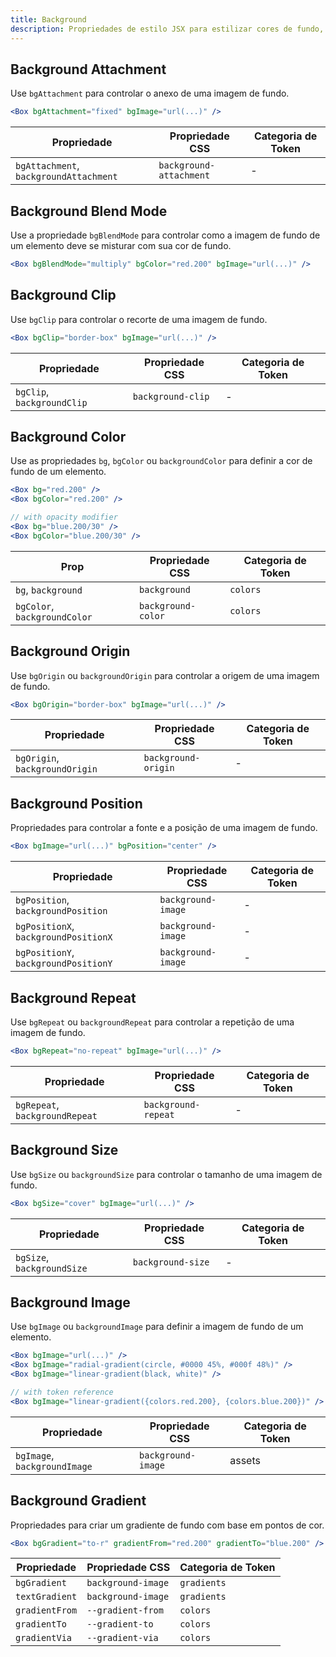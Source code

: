```yaml
---
title: Background
description: Propriedades de estilo JSX para estilizar cores de fundo, gradientes e imagens.
---
```


## Background Attachment

Use `bgAttachment` para controlar o anexo de uma imagem de fundo.

```jsx
<Box bgAttachment="fixed" bgImage="url(...)" />
```

| Propriedade                            | Propriedade CSS         | Categoria de Token |
| -------------------------------------- | ----------------------- | ------------------ |
| `bgAttachment`, `backgroundAttachment` | `background-attachment` | -                  |

## Background Blend Mode

Use a propriedade `bgBlendMode` para controlar como a imagem de fundo de um elemento deve se misturar com sua cor de fundo.

```jsx
<Box bgBlendMode="multiply" bgColor="red.200" bgImage="url(...)" />
```

## Background Clip

Use `bgClip` para controlar o recorte de uma imagem de fundo.

```jsx
<Box bgClip="border-box" bgImage="url(...)" />
```

| Propriedade                | Propriedade CSS   | Categoria de Token |
| -------------------------- | ----------------- | ------------------ |
| `bgClip`, `backgroundClip` | `background-clip` | -                  |

## Background Color

Use as propriedades `bg`, `bgColor` ou `backgroundColor` para definir a cor de fundo de um elemento.

```jsx
<Box bg="red.200" />
<Box bgColor="red.200" />

// with opacity modifier
<Box bg="blue.200/30" />
<Box bgColor="blue.200/30" />
```

| Prop                         | Propriedade CSS    | Categoria de Token |
| ---------------------------- | ------------------ | ------------------ |
| `bg`, `background`           | `background`       | `colors`           |
| `bgColor`, `backgroundColor` | `background-color` | `colors`           |

## Background Origin

Use `bgOrigin` ou `backgroundOrigin` para controlar a origem de uma imagem de fundo.

```jsx
<Box bgOrigin="border-box" bgImage="url(...)" />
```

| Propriedade                    | Propriedade CSS     | Categoria de Token |
| ------------------------------ | ------------------- | ------------------ |
| `bgOrigin`, `backgroundOrigin` | `background-origin` | -                  |

## Background Position

Propriedades para controlar a fonte e a posição de uma imagem de fundo.

```jsx
<Box bgImage="url(...)" bgPosition="center" />
```

| Propriedade                          | Propriedade CSS    | Categoria de Token |
| ------------------------------------ | ------------------ | ------------------ |
| `bgPosition`, `backgroundPosition`   | `background-image` | -                  |
| `bgPositionX`, `backgroundPositionX` | `background-image` | -                  |
| `bgPositionY`, `backgroundPositionY` | `background-image` | -                  |

## Background Repeat

Use `bgRepeat` ou `backgroundRepeat` para controlar a repetição de uma imagem de fundo.

```jsx
<Box bgRepeat="no-repeat" bgImage="url(...)" />
```

| Propriedade                    | Propriedade CSS     | Categoria de Token |
| ------------------------------ | ------------------- | ------------------ |
| `bgRepeat`, `backgroundRepeat` | `background-repeat` | -                  |

## Background Size

Use `bgSize` ou `backgroundSize` para controlar o tamanho de uma imagem de fundo.

```jsx
<Box bgSize="cover" bgImage="url(...)" />
```

| Propriedade                | Propriedade CSS   | Categoria de Token |
| -------------------------- | ----------------- | ------------------ |
| `bgSize`, `backgroundSize` | `background-size` | -                  |

## Background Image

Use `bgImage` ou `backgroundImage` para definir a imagem de fundo de um elemento.

```jsx
<Box bgImage="url(...)" />
<Box bgImage="radial-gradient(circle, #0000 45%, #000f 48%)" />
<Box bgImage="linear-gradient(black, white)" />

// with token reference
<Box bgImage="linear-gradient({colors.red.200}, {colors.blue.200})" />
```

| Propriedade                  | Propriedade CSS    | Categoria de Token |
| ---------------------------- | ------------------ | ------------------ |
| `bgImage`, `backgroundImage` | `background-image` | assets             |

## Background Gradient

Propriedades para criar um gradiente de fundo com base em pontos de cor.

```jsx
<Box bgGradient="to-r" gradientFrom="red.200" gradientTo="blue.200" />
```

| Propriedade    | Propriedade CSS    | Categoria de Token |
| -------------- | ------------------ | ------------------ |
| `bgGradient`   | `background-image` | `gradients`        |
| `textGradient` | `background-image` | `gradients`        |
| `gradientFrom` | `--gradient-from`  | `colors`           |
| `gradientTo`   | `--gradient-to`    | `colors`           |
| `gradientVia`  | `--gradient-via`   | `colors`           |

